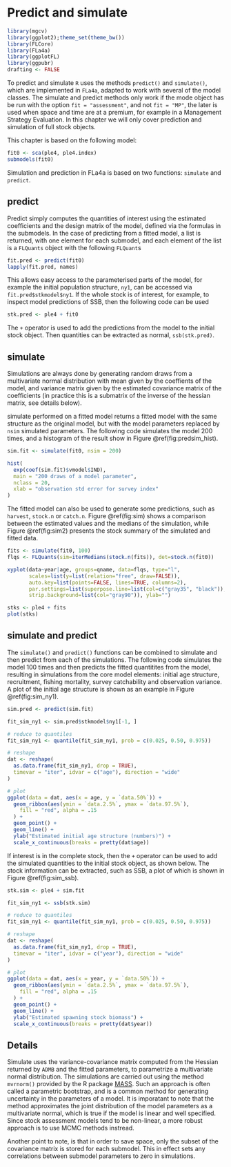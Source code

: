 # Predict and simulate \label{sec:predsim}


```r
library(mgcv)
library(ggplot2);theme_set(theme_bw())
library(FLCore)
library(FLa4a)
library(ggplotFL)
library(ggpubr)
drafting <- FALSE
```

To predict and simulate `R` uses the methods `predict()` and `simulate()`, which are implemented in `FLa4a`, adapted to work with several of the model classes.  The simulate and predict methods only work if the mode object has be run with the option `fit = "assessment"`, and not `fit = "MP"`, the later is used when space and time are at a premium, for example in a Management Strategy Evaluation. In this chapter we will only cover prediction and simulation of full stock objects.

This chapter is based on the following model:
```r
fit0 <- sca(ple4, ple4.index)
submodels(fit0)
```

Simulation and prediction in FLa4a is based on two functions: `simulate` and `predict`.

## predict

Predict simply computes the quantities of interest using the estimated coefficients and the design matrix of the model, defined via the formulas in the submodels. In the case of predicting from a fitted model, a list is returned, with one element for each submodel, and each element of the list is a `FLQuants` object with the following `FLQuant`s

```r
fit.pred <- predict(fit0)
lapply(fit.pred, names)
```

This allows easy access to the parameterised parts of the model, for example the initial population structure, `ny1`, can be accessed via `fit.pred$stkmodel$ny1`. If the whole stock is of interest, for example, to inspect model predictions of SSB, then the following code can be used

```r
stk.pred <- ple4 + fit0
```

The `+` operator is used to add the predictions from the model to the initial stock object. Then quantities can be extracted as normal, `ssb(stk.pred)`.

## simulate

Simulations are always done by generating random draws from a multivariate normal distribution with mean given by the coeffients of the model, and variance matrix given by the estimated covariance matrix of the coefficients (in practice this is a submatrix of the inverse of the hessian matrix, see details below).

simulate performed on a fitted model returns a fitted model with the same structure as the original model, but with the model parameters replaced by `nsim` simulated parameters. The following code simulates the model 200 times, and a histogram of the result show in Figure \@ref(fig:predsim_hist).

```r
sim.fit <- simulate(fit0, nsim = 200)
```

```r
hist(
  exp(coef(sim.fit)$vmodel$IND),
  main = "200 draws of a model parameter",
  nclass = 20,
  xlab = "observation std error for survey index"
)
```


The fitted model can also be used to generate some predictions, such as `harvest`, `stock.n` or `catch.n`. Figure \@ref(fig:sim) shows a comparison between the estimated values and the medians of the simulation, while Figure \@ref(fig:sim2) presents the stock summary of the simulated and fitted data.

```r
fits <- simulate(fit0, 100)
flqs <- FLQuants(sim=iterMedians(stock.n(fits)), det=stock.n(fit0))
```

```r
xyplot(data~year|age, groups=qname, data=flqs, type="l",
       scales=list(y=list(relation="free", draw=FALSE)),
       auto.key=list(points=FALSE, lines=TRUE, columns=2),
       par.settings=list(superpose.line=list(col=c("gray35", "black")),
       strip.background=list(col="gray90")), ylab="")
```

```r
stks <- ple4 + fits
plot(stks)
```

## simulate and predict

The `simulate()` and `predict()` functions can be combined to simulate and then predict from each of the simulations. The following code simulates the model 100 times and then predicts the fitted quantitites from the model, resulting in simulations from the core model elements: initial age structure, recruitment, fishing mortality, survey catchability and observation variance. A plot of the initial age structure is shown as an example in Figure \@ref(fig:sim_ny1).

```r
sim.pred <- predict(sim.fit)
```

```r

fit_sim_ny1 <- sim.pred$stkmodel$ny1[-1, ]

# reduce to quantiles
fit_sim_ny1 <- quantile(fit_sim_ny1, prob = c(0.025, 0.50, 0.975))

# reshape
dat <- reshape(
  as.data.frame(fit_sim_ny1, drop = TRUE),
  timevar = "iter", idvar = c("age"), direction = "wide"
)

# plot
ggplot(data = dat, aes(x = age, y = `data.50%`)) +
  geom_ribbon(aes(ymin = `data.2.5%`, ymax = `data.97.5%`),
    fill = "red", alpha = .15
  ) +
  geom_point() +
  geom_line() +
  ylab("Estimated initial age structure (numbers)") +
  scale_x_continuous(breaks = pretty(dat$age))
```

If interest is in the complete stock, then the `+` operator can be used to add the simulated quantities to the initial stock object, as shown below. The stock information can be extracted, such as SSB, a plot of which is shown in Figure \@ref(fig:sim_ssb).

```r
stk.sim <- ple4 + sim.fit
```

```r

fit_sim_ny1 <- ssb(stk.sim)

# reduce to quantiles
fit_sim_ny1 <- quantile(fit_sim_ny1, prob = c(0.025, 0.50, 0.975))

# reshape
dat <- reshape(
  as.data.frame(fit_sim_ny1, drop = TRUE),
  timevar = "iter", idvar = c("year"), direction = "wide"
)

# plot
ggplot(data = dat, aes(x = year, y = `data.50%`)) +
  geom_ribbon(aes(ymin = `data.2.5%`, ymax = `data.97.5%`),
    fill = "red", alpha = .15
  ) +
  geom_point() +
  geom_line() +
  ylab("Estimated spawning stock biomass") +
  scale_x_continuous(breaks = pretty(dat$year))
```

## Details

Simulate uses the variance-covariance matrix computed from the Hessian returned by `ADMB` and the fitted parameters, to parametrize a multivariate normal distribution. The simulations are carried out using the method `mvrnorm()` provided by the R package [MASS](http://cran.r-project.org/web/packages/MASS/).  Such an approach is often called a parametric bootstrap, and is a common method for generating uncertainty in the parameters of a model. It is imporatant to note that the method approximates the joint distribution of the model parameters as a multivariate normal, which is true if the model is linear and well specified.  Since stock assessment models tend to be non-linear, a more robust approach is to use MCMC methods instread.

Another point to note, is that in order to save space, only the subset of the covariance matrix is stored for each submodel. This in effect sets any correlations between submodel parameters to zero in simulations.
